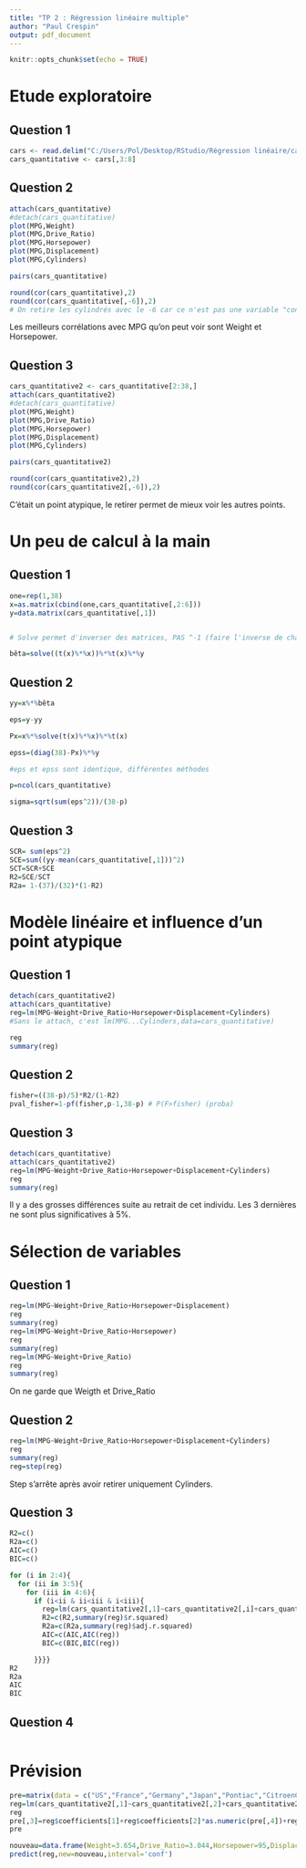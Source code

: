 ```yaml
---
title: "TP 2 : Régression linéaire multiple"
author: "Paul Crespin"
output: pdf_document
---
```


```r
knitr::opts_chunk$set(echo = TRUE)
```

# Etude exploratoire

## Question 1

```r
cars <- read.delim("C:/Users/Pol/Desktop/RStudio/Régression linéaire/cars.txt")
cars_quantitative <- cars[,3:8]
```

## Question 2

```r
attach(cars_quantitative)
#detach(cars_quantitative)
plot(MPG,Weight)
plot(MPG,Drive_Ratio)
plot(MPG,Horsepower)
plot(MPG,Displacement)
plot(MPG,Cylinders)

pairs(cars_quantitative)

round(cor(cars_quantitative),2)
round(cor(cars_quantitative[,-6]),2)
# On retire les cylindrés avec le -6 car ce n'est pas une variable "continue"
```

Les meilleurs corrélations avec MPG qu'on peut voir sont Weight et Horsepower.

## Question 3

```r
cars_quantitative2 <- cars_quantitative[2:38,]
attach(cars_quantitative2)
#detach(cars_quantitative)
plot(MPG,Weight)
plot(MPG,Drive_Ratio)
plot(MPG,Horsepower)
plot(MPG,Displacement)
plot(MPG,Cylinders)

pairs(cars_quantitative2)

round(cor(cars_quantitative2),2)
round(cor(cars_quantitative2[,-6]),2)
```

C'était un point atypique, le retirer permet de mieux voir les autres points.

# Un peu de calcul à la main

## Question 1

```r
one=rep(1,38)
x=as.matrix(cbind(one,cars_quantitative[,2:6]))
y=data.matrix(cars_quantitative[,1])


# Solve permet d'inverser des matrices, PAS ^-1 (faire l'inverse de chaque nombres dans la matrice) !!!!!!!

bêta=solve((t(x)%*%x))%*%t(x)%*%y
```

## Question 2

```r
yy=x%*%bêta

eps=y-yy

Px=x%*%solve(t(x)%*%x)%*%t(x)

epss=(diag(38)-Px)%*%y

#eps et epss sont identique, différentes méthodes

p=ncol(cars_quantitative)

sigma=sqrt(sum(eps^2))/(38-p)
```

## Question 3

```r
SCR= sum(eps^2)
SCE=sum((yy-mean(cars_quantitative[,1]))^2)
SCT=SCR+SCE
R2=SCE/SCT
R2a= 1-(37)/(32)*(1-R2)
```

# Modèle linéaire et influence d'un point atypique

## Question 1

```r
detach(cars_quantitative2)
attach(cars_quantitative)
reg=lm(MPG~Weight+Drive_Ratio+Horsepower+Displacement+Cylinders)
#Sans le attach, c'est lm(MPG...Cylinders,data=cars_quantitative)

reg
summary(reg)
```

## Question 2

```r

fisher=((38-p)/5)*R2/(1-R2)
pval_fisher=1-pf(fisher,p-1,38-p) # P(F>fisher) (proba)

```

## Question 3

```r
detach(cars_quantitative)
attach(cars_quantitative2)
reg=lm(MPG~Weight+Drive_Ratio+Horsepower+Displacement+Cylinders)
reg
summary(reg)
```

Il y a des grosses différences suite au retrait de cet individu. Les 3 dernières ne sont plus significatives à 5%.

# Sélection de variables

## Question 1

```r
reg=lm(MPG~Weight+Drive_Ratio+Horsepower+Displacement)
reg
summary(reg)
reg=lm(MPG~Weight+Drive_Ratio+Horsepower)
reg
summary(reg)
reg=lm(MPG~Weight+Drive_Ratio)
reg
summary(reg)
```

On ne garde que Weigth et Drive_Ratio

## Question 2

```r
reg=lm(MPG~Weight+Drive_Ratio+Horsepower+Displacement+Cylinders)
reg
summary(reg)
reg=step(reg)
```
Step s'arrête après avoir retirer uniquement Cylinders.

## Question 3

```r
R2=c()
R2a=c()
AIC=c()
BIC=c()

for (i in 2:4){
  for (ii in 3:5){
    for (iii in 4:6){
      if (i<ii & ii<iii & i<iii){
        reg=lm(cars_quantitative2[,1]~cars_quantitative2[,i]+cars_quantitative2[,ii]+cars_quantitative2[,iii])
        R2=c(R2,summary(reg)$r.squared)
        R2a=c(R2a,summary(reg)$adj.r.squared)
        AIC=c(AIC,AIC(reg))
        BIC=c(BIC,BIC(reg))

      }}}}
R2
R2a
AIC
BIC
```

## Question 4

```r

```

# Prévision

```r
pre=matrix(data = c("US","France","Germany","Japan","Pontiac","CitroenC3","AudiA3","ToyotaCorona",NA,NA,NA,NA,3.654,2.99,3.22,4.001,3.044,3.101,2.885,3.965,95,102,65,128,120,192,136,145,8,5,8,7), nrow=4)
reg=lm(cars_quantitative2[,1]~cars_quantitative2[,2]+cars_quantitative2[,3]+cars_quantitative2[,4])
reg
pre[,3]=reg$coefficients[1]+reg$coefficients[2]*as.numeric(pre[,4])+reg$coefficients[3]*as.numeric(pre[,5])+reg$coefficients[4]*as.numeric(pre[,6])
pre

nouveau=data.frame(Weight=3.654,Drive_Ratio=3.044,Horsepower=95,Displacement=120,Cylinders=8)
predict(reg,new=nouveau,interval='conf')
```